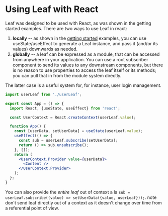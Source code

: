# Using Leaf with React

Leaf was designed to be used with React, as was shown in the getting started examples. There are two ways to
use Leaf in react:

1. **locally** -- as shown in the [getting started](/get-started) examples, you can use useState/useEffect to
  generate a Leaf instance, and pass it (and/or its values) downwards as needed.
2. **globally** -- a leaf can be expressed as a module, that can be accessed from anywhere in your application.
  You can use a root subscriber component to send its values to any downstream components, but there is no reason
  to use properties to access the leaf itself or its methods; you can pull that in from the module system directly.

The latter case is a useful system for, for instance, user login management.

```jsx
import userLeaf from './userLeaf';

export const App = () => {
  import React, {useState, useEffect} from 'react';

  const UserContext = React.createContext(userLeaf.value);

  function App() {
    const [userData, setUserData] = useState(userLeaf.value);
    useEffect(() => {
      const sub = userLeaf.subscribe(setUserData);
      return () => sub.unsubscribe();
    }, []);
    return (
      <UserContext.Provider value={userData}>
        <Content />
      </UserContext.Provider>
    );
  };
}

```

You can also provide the *entire leaf* out of context a la `sub = userLeaf.subscribe((value) => setUserData({value, userLeaf}));`.
note don't send leaf directly out of a context as it doesn't change over time from a referential point of view.

